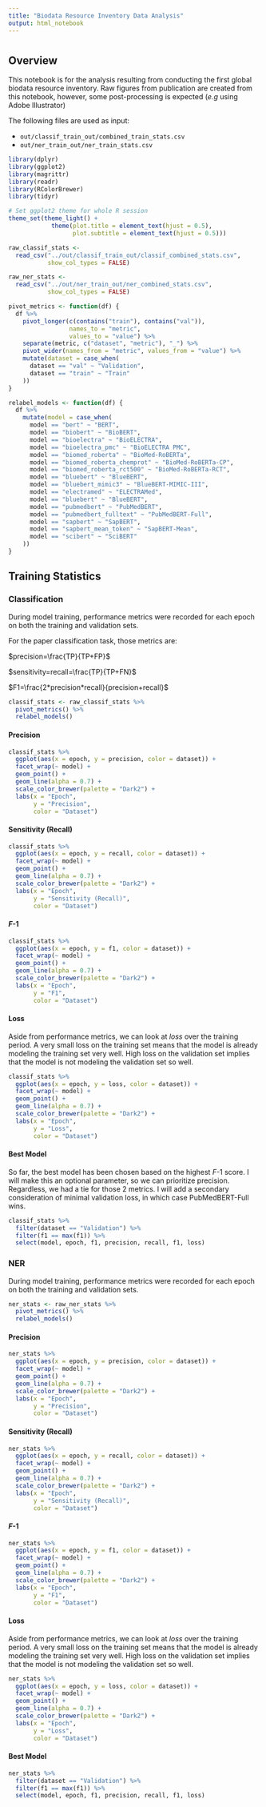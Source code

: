 ```yaml
---
title: "Biodata Resource Inventory Data Analysis"
output: html_notebook
---
```


#  {.tabset}

## Overview

This notebook is for the analysis resulting from conducting the first global biodata resource inventory. Raw figures from publication are created from this notebook, however, some post-processing is expected (*e.g* using Adobe Illustrator)

The following files are used as input:

* `out/classif_train_out/combined_train_stats.csv`
* `out/ner_train_out/ner_train_stats.csv`

```r
library(dplyr)
library(ggplot2)
library(magrittr)
library(readr)
library(RColorBrewer)
library(tidyr)

# Set ggplot2 theme for whole R session
theme_set(theme_light() +
            theme(plot.title = element_text(hjust = 0.5),
                  plot.subtitle = element_text(hjust = 0.5)))
```

```r
raw_classif_stats <-
  read_csv("../out/classif_train_out/classif_combined_stats.csv",
           show_col_types = FALSE)

raw_ner_stats <-
  read_csv("../out/ner_train_out/ner_combined_stats.csv",
           show_col_types = FALSE)
```


```r
pivot_metrics <- function(df) {
  df %>%
    pivot_longer(c(contains("train"), contains("val")),
                 names_to = "metric",
                 values_to = "value") %>%
    separate(metric, c("dataset", "metric"), "_") %>%
    pivot_wider(names_from = "metric", values_from = "value") %>% 
    mutate(dataset = case_when(
      dataset == "val" ~ "Validation",
      dataset == "train" ~ "Train"
    )) 
}

relabel_models <- function(df) {
  df %>% 
    mutate(model = case_when(
      model == "bert" ~ "BERT",
      model == "biobert" ~ "BioBERT",
      model == "bioelectra" ~ "BioELECTRA",
      model == "bioelectra_pmc" ~ "BioELECTRA PMC",
      model == "biomed_roberta" ~ "BioMed-RoBERTa",
      model == "biomed_roberta_chemprot" ~ "BioMed-RoBERTa-CP",
      model == "biomed_roberta_rct500" ~ "BioMed-RoBERTa-RCT",
      model == "bluebert" ~ "BlueBERT",
      model == "bluebert_mimic3" ~ "BlueBERT-MIMIC-III",
      model == "electramed" ~ "ELECTRAMed",
      model == "bluebert" ~ "BlueBERT",
      model == "pubmedbert" ~ "PubMedBERT",
      model == "pubmedbert_fulltext" ~ "PubMedBERT-Full",
      model == "sapbert" ~ "SapBERT",
      model == "sapbert_mean_token" ~ "SapBERT-Mean",
      model == "scibert" ~ "SciBERT"
    ))
}
```

## Training Statistics {.tabset}


### Classification

During model training, performance metrics were recorded for each epoch on both the training and validation sets.

For the paper classification task, those metrics are:

$precision=\frac{TP}{TP+FP}$

$sensitivity=recall=\frac{TP}{TP+FN}$

$F1=\frac{2*precision*recall}{precision+recall}$


```r
classif_stats <- raw_classif_stats %>%
  pivot_metrics() %>% 
  relabel_models()
```

#### Precision

```r
classif_stats %>%
  ggplot(aes(x = epoch, y = precision, color = dataset)) +
  facet_wrap(~ model) +
  geom_point() +
  geom_line(alpha = 0.7) +
  scale_color_brewer(palette = "Dark2") +
  labs(x = "Epoch",
       y = "Precision",
       color = "Dataset")
```

#### Sensitivity (Recall)

```r
classif_stats %>%
  ggplot(aes(x = epoch, y = recall, color = dataset)) +
  facet_wrap(~ model) +
  geom_point() +
  geom_line(alpha = 0.7) +
  scale_color_brewer(palette = "Dark2") +
  labs(x = "Epoch",
       y = "Sensitivity (Recall)",
       color = "Dataset")
```

#### *F*-1

```r
classif_stats %>%
  ggplot(aes(x = epoch, y = f1, color = dataset)) +
  facet_wrap(~ model) +
  geom_point() +
  geom_line(alpha = 0.7) +
  scale_color_brewer(palette = "Dark2") +
  labs(x = "Epoch",
       y = "F1",
       color = "Dataset")
```

#### Loss

Aside from performance metrics, we can look at *loss* over the training period. A very small loss on the training set means that the model is already modeling the training set very well. High loss on the validation set implies that the model is not modeling the validation set so well.

```r
classif_stats %>%
  ggplot(aes(x = epoch, y = loss, color = dataset)) +
  facet_wrap(~ model) +
  geom_point() +
  geom_line(alpha = 0.7) +
  scale_color_brewer(palette = "Dark2") +
  labs(x = "Epoch",
       y = "Loss",
       color = "Dataset")
```

#### Best Model

So far, the best model has been chosen based on the highest *F*-1 score. I will make this an optional parameter, so we can prioritize precision. Regardless, we had a tie for those 2 metrics. I will add a secondary consideration of minimal validation loss, in which case PubMedBERT-Full wins.

```r
classif_stats %>% 
  filter(dataset == "Validation") %>% 
  filter(f1 == max(f1)) %>% 
  select(model, epoch, f1, precision, recall, f1, loss)
```

### NER

During model training, performance metrics were recorded for each epoch on both the training and validation sets.


```r
ner_stats <- raw_ner_stats %>%
  pivot_metrics() %>% 
  relabel_models()
```

#### Precision

```r
ner_stats %>%
  ggplot(aes(x = epoch, y = precision, color = dataset)) +
  facet_wrap(~ model) +
  geom_point() +
  geom_line(alpha = 0.7) +
  scale_color_brewer(palette = "Dark2") +
  labs(x = "Epoch",
       y = "Precision",
       color = "Dataset")
```

#### Sensitivity (Recall)

```r
ner_stats %>%
  ggplot(aes(x = epoch, y = recall, color = dataset)) +
  facet_wrap(~ model) +
  geom_point() +
  geom_line(alpha = 0.7) +
  scale_color_brewer(palette = "Dark2") +
  labs(x = "Epoch",
       y = "Sensitivity (Recall)",
       color = "Dataset")
```

#### *F*-1

```r
ner_stats %>%
  ggplot(aes(x = epoch, y = f1, color = dataset)) +
  facet_wrap(~ model) +
  geom_point() +
  geom_line(alpha = 0.7) +
  scale_color_brewer(palette = "Dark2") +
  labs(x = "Epoch",
       y = "F1",
       color = "Dataset")
```

#### Loss

Aside from performance metrics, we can look at *loss* over the training period. A very small loss on the training set means that the model is already modeling the training set very well. High loss on the validation set implies that the model is not modeling the validation set so well.

```r
ner_stats %>%
  ggplot(aes(x = epoch, y = loss, color = dataset)) +
  facet_wrap(~ model) +
  geom_point() +
  geom_line(alpha = 0.7) +
  scale_color_brewer(palette = "Dark2") +
  labs(x = "Epoch",
       y = "Loss",
       color = "Dataset")
```

#### Best Model


```r
ner_stats %>% 
  filter(dataset == "Validation") %>% 
  filter(f1 == max(f1)) %>% 
  select(model, epoch, f1, precision, recall, f1, loss)
```